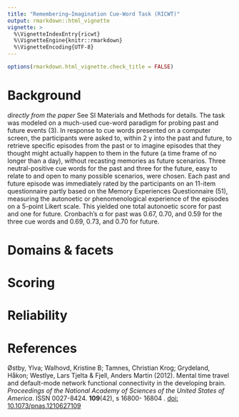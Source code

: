 ```yaml
---
title: "Remembering–Imagination Cue-Word Task (RICWT)"
output: rmarkdown::html_vignette
vignette: >
  %\VignetteIndexEntry{ricwt}
  %\VignetteEngine{knitr::rmarkdown}
  %\VignetteEncoding{UTF-8}
---
```


```r
options(rmarkdown.html_vignette.check_title = FALSE)

```

# Background
_directly from the paper_
See SI Materials and Methods for details. The task was modeled on a much-used cue-word paradigm for probing past and future events (3). In response to cue words presented on a computer screen, the participants were asked to, within 2 y into the past and future, to retrieve specific episodes from the past or to imagine episodes that they thought might actually happen to them in the future (a time frame of no longer than a day), without recasting memories as future scenarios. Three neutral-positive cue words for the past and three for the future, easy to relate to and open to many possible scenarios, were chosen. Each past and future episode was immediately rated by the participants on an 11-item questionnaire partly based on the Memory Experiences Questionnaire (51), measuring the autonoetic or phenomenological experience of the episodes on a 5-point Likert scale. This yielded one total autonoetic score for past and one for future. Cronbach’s α for past was 0.67, 0.70, and 0.59 for the three cue words and 0.69, 0.73, and 0.70 for future.

# Domains & facets


# Scoring


# Reliability


# References
Østby, Ylva; Walhovd, Kristine B; Tamnes, Christian Krog; Grydeland, Håkon; Westlye, Lars Tjelta & Fjell, Anders Martin (2012). Mental time travel and default-mode network functional connectivity in the developing brain. _Proceedings of the National Academy of Sciences of the United States of America_.  ISSN 0027-8424.  **109**(42), s 16800- 16804 . [doi: 10.1073/pnas.1210627109](doi: 10.1073/pnas.1210627109)
